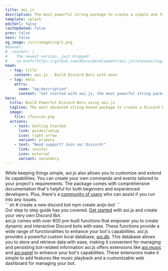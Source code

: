 ```yaml
---
title: aoi.js
description: The most powerful string package to create a simple and fast Discord Bot.
template: splash
editUrl: false
lastUpdated: false
prev: false
next: false
og_image: /src/images/og/1.png
#banner:
#  content: |
#    The newest version, just dropped!
#    <a href="https://github.com/AkaruiDevelopment/aoi.js/releases/tag/6.5.6">Read the Changelogs</a>
head:
  - tag: title
    content: aoi.js - Build Discord Bots with ease
  - tag: meta
    attrs:
      name: "og:description"
      content: "Get started with aoi.js, the most powerful string package to create a simple and fast Discord Bot."
hero:
  title: Build Powerful Discord Bots using aoi.js
  tagline: The most advanced string-based package to create a Discord Bot fast and powerful
  image:
    file: /favicon.png
  actions:
    - text: Getting Started
      link: guides/setup
      icon: right-arrow
      variant: primary
    - text: "Need support? Join our Discord!"
      link: invite/
      icon: external
      variant: secondary
---
```


<Version pkgName="aoi.js" />

<CardGrid>
  <Card title="Easy-to-use" icon="laptop">
    While keeping things simple, aoi.js also allows you to customize and extend
    its capabilities. You can create your own commands and events tailored to
    your project's requirements.
  </Card>
  <Card title="Community" icon="discord">
    The package comes with comprehensive documentation that's helpful for both
    beginners and experienced developers. Plus, there's a <a href="invite/">community of users</a>
    who can assist if you run into any issues.
  </Card>
</CardGrid>
  <Card title="Create your own" icon="rocket">
    <div class="card-container">
      <div class="card-split split">
        ```sh
          # create a new discord bot
          npm create aoijs-bot
        ```
      </div>
      <div class="card-split">
        Our step to step guide has you covered. <a href="guides/setup">Get started</a> with aoi.js and create your very own Discord Bot.
      </div>
    </div>
  </Card>
<CardGrid>
  <Card title="Pre-built Functions" icon="puzzle">
    aoi.js comes with over 600 pre-built functions that empower you to create
    dynamic and interactive Discord bots with ease. These functions provide a
    wide range of functionalities to enhance your bot's capabilities.
  </Card>
  <Card title="Built-in Custom Local Database" icon="document">
    aoi.js provides a powerful custom local database, <a href="extensions/">aoi.db</a>. This database allows you to store and retrieve data with ease, making it
    convenient for managing and persisting bot-related information
  </Card>
</CardGrid>
<Card title="Extensions for Added Functionality" icon="open-book">
  aoi.js offers extensions like <a href="extensions/">aoi.music</a> and <a href="extensions/">aoi.panel</a> to enhance your bot's capabilities. These extensions make it simple to add
  features like music playback and a customizable web dashboard for managing your bot.
</Card>

<br />

<PackageStats client:load client:only="react" />